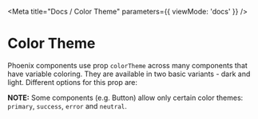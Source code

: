 

<Meta
    title="Docs / Color Theme"
    parameters={{
        viewMode: 'docs'
    }}
/>

# Color Theme

Phoenix components use prop `colorTheme` across many components that have variable coloring. They are available in two basic variants - dark and light. Different options for this prop are:

<Story name="Color Theme">
	<Colors />
</Story>

**NOTE:** Some components (e.g. <LinkTo kind="components-button--default">Button</LinkTo>) allow only certain color themes: `primary`, `success`, `error` and `neutral`.
